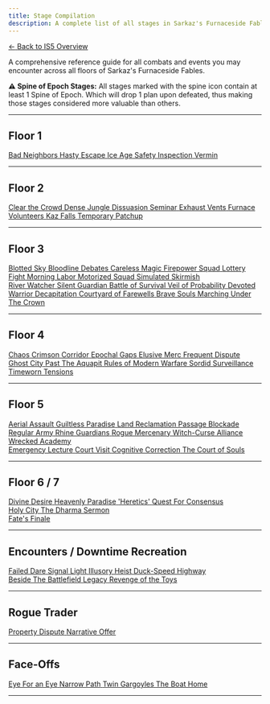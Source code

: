 ```yaml
---
title: Stage Compilation
description: A complete list of all stages in Sarkaz's Furnaceside Fables.
---
```


<div class="back-button-container">
  <a href="/is5-sarkaz/overview/" class="back-button">
    <span class="back-arrow">←</span>
    <span class="back-text">Back to IS5 Overview</span>
  </a>
</div>

A comprehensive reference guide for all combats and events you may encounter across all floors of Sarkaz's Furnaceside Fables.

<div class="spine-epoch-disclaimer">
  <strong>⚠️ Spine of Epoch Stages:</strong> All stages marked with the spine icon contain at least 1 Spine of Epoch. Which will drop 1 plan upon defeated, thus making those stages considered more valuable than others.
</div>

---

## Floor 1

<div class="stage-grid">
  <a href="/is5-sarkaz/stages/bad-neighbors" class="stage-card combat spine-epoch">
    <span class="stage-name">Bad Neighbors</span>
  </a>
  <a href="/is5-sarkaz/stages/hasty-escape" class="stage-card combat">
    <span class="stage-name">Hasty Escape</span>
  </a>
  <a href="/is5-sarkaz/stages/ice-age" class="stage-card combat">
    <span class="stage-name">Ice Age</span>
  </a>
  <a href="/is5-sarkaz/stages/safety-inspection" class="stage-card combat spine-epoch">
    <span class="stage-name">Safety Inspection</span>
  </a>
  <a href="/is5-sarkaz/stages/vermin" class="stage-card combat">
    <span class="stage-name">Vermin</span>
  </a>
</div>

---

## Floor 2
<div class="stage-grid">
  <a href="/is5-sarkaz/stages/clear-the-crowd" class="stage-card combat spine-epoch">
    <span class="stage-name">Clear the Crowd</span>
  </a>
  <a href="/is5-sarkaz/stages/dense-jungle" class="stage-card combat spine-epoch">
    <span class="stage-name">Dense Jungle</span>
  </a>
  <a href="/is5-sarkaz/stages/dissuasion-seminar" class="stage-card combat spine-epoch">
    <span class="stage-name">Dissuasion Seminar</span>
  </a>
  <a href="/is5-sarkaz/stages/exhaust-vents" class="stage-card combat spine-epoch">
    <span class="stage-name">Exhaust Vents</span>
  </a>
  <a href="/is5-sarkaz/stages/furnace-volunteers" class="stage-card combat spine-epoch">
    <span class="stage-name">Furnace Volunteers</span>
  </a>
  <a href="/is5-sarkaz/stages/kaz-falls" class="stage-card combat">
    <span class="stage-name">Kaz Falls</span>
  </a>
  <a href="/is5-sarkaz/stages/temporary-patchup" class="stage-card combat">
    <span class="stage-name">Temporary Patchup</span>
  </a>
</div>

---

## Floor 3

<div class="stage-grid">
  <a href="/is5-sarkaz/stages/blotted-sky" class="stage-card combat spine-epoch">
    <span class="stage-name">Blotted Sky</span>
  </a>
  <a href="/is5-sarkaz/stages/bloodline-debates" class="stage-card combat spine-epoch">
    <span class="stage-name">Bloodline Debates</span>
  </a>
  <a href="/is5-sarkaz/stages/careless-magic" class="stage-card combat">
    <span class="stage-name">Careless Magic</span>
  </a>
  <a href="/is5-sarkaz/stages/firepower-squad" class="stage-card combat">
    <span class="stage-name">Firepower Squad</span>
  </a>
  <a href="/is5-sarkaz/stages/lottery-fight" class="stage-card combat spine-epoch">
    <span class="stage-name">Lottery Fight</span>
  </a>
  <a href="/is5-sarkaz/stages/morning-labor" class="stage-card combat spine-epoch">
    <span class="stage-name">Morning Labor</span>
  </a>
  <a href="/is5-sarkaz/stages/motorized-squad" class="stage-card combat spine-epoch">
    <span class="stage-name">Motorized Squad</span>
  </a>
  <a href="/is5-sarkaz/stages/simulated-skirmish" class="stage-card combat spine-epoch">
    <span class="stage-name">Simulated Skirmish</span>
  </a>
</div>

<div class="stage-grid boss-grid">
  <a href="/is5-sarkaz/stages/river-watcher" class="stage-card boss">
    <span class="stage-name">River Watcher</span>
  </a>
  <a href="/is5-sarkaz/stages/silent-guardian" class="stage-card boss">
    <span class="stage-name">Silent Guardian</span>
  </a>
  <a href="/is5-sarkaz/stages/battle-of-survival" class="stage-card boss">
    <span class="stage-name">Battle of Survival</span>
  </a>
  <a href="/is5-sarkaz/stages/veil-of-probability" class="stage-card boss">
    <span class="stage-name">Veil of Probability</span>
  </a>
  <a href="/is5-sarkaz/stages/devoted-warrior" class="stage-card boss">
    <span class="stage-name">Devoted Warrior</span>
  </a>
  <a href="/is5-sarkaz/stages/decapitation" class="stage-card boss">
    <span class="stage-name">Decapitation</span>
  </a>
  <a href="/is5-sarkaz/stages/courtyard-of-farewells" class="stage-card boss">
    <span class="stage-name">Courtyard of Farewells</span>
  </a>
  <a href="/is5-sarkaz/stages/brave-souls-marching" class="stage-card boss">
    <span class="stage-name">Brave Souls Marching</span>
  </a>
  <a href="/is5-sarkaz/stages/under-the-crown" class="stage-card boss">
    <span class="stage-name">Under The Crown</span>
  </a>
</div>

---

## Floor 4
<div class="stage-grid">
  <a href="/is5-sarkaz/stages/chaos" class="stage-card combat">
    <span class="stage-name">Chaos</span>
  </a>
  <a href="/is5-sarkaz/stages/crimson-corridor" class="stage-card combat">
    <span class="stage-name">Crimson Corridor</span>
  </a>
  <a href="/is5-sarkaz/stages/epochal-gaps" class="stage-card combat spine-epoch">
    <span class="stage-name">Epochal Gaps</span>
  </a>
  <a href="/is5-sarkaz/stages/elusive-merc" class="stage-card combat">
    <span class="stage-name">Elusive Merc</span>
  </a>
  <a href="/is5-sarkaz/stages/frequent-dispute" class="stage-card combat spine-epoch">
    <span class="stage-name">Frequent Dispute</span>
  </a>
  <a href="/is5-sarkaz/stages/ghost-city" class="stage-card combat">
    <span class="stage-name">Ghost City</span>
  </a>
  <a href="/is5-sarkaz/stages/past-the-aquapit" class="stage-card combat spine-epoch">
    <span class="stage-name">Past The Aquapit</span>
  </a>
  <a href="/is5-sarkaz/stages/rules-of-modern-warfare" class="stage-card combat">
    <span class="stage-name">Rules of Modern Warfare</span>
  </a>
  <a href="/is5-sarkaz/stages/sordid-surveillance" class="stage-card combat spine-epoch">
    <span class="stage-name">Sordid Surveillance</span>
  </a>
  <a href="/is5-sarkaz/stages/timeworn-tensions" class="stage-card combat spine-epoch">
    <span class="stage-name">Timeworn Tensions</span>
  </a>
</div>

---

## Floor 5
<div class="stage-grid">
  <a href="/is5-sarkaz/stages/aerial-assault" class="stage-card combat">
    <span class="stage-name">Aerial Assault</span>
  </a>
  <a href="/is5-sarkaz/stages/guiltless-paradise" class="stage-card combat">
    <span class="stage-name">Guiltless Paradise</span>
  </a>
  <a href="/is5-sarkaz/stages/land-reclamation" class="stage-card combat">
    <span class="stage-name">Land Reclamation</span>
  </a>
  <a href="/is5-sarkaz/stages/passage-blockade" class="stage-card combat spine-epoch">
    <span class="stage-name">Passage Blockade</span>
  </a>
  <a href="/is5-sarkaz/stages/regular-army" class="stage-card combat">
    <span class="stage-name">Regular Army</span>
  </a>
  <a href="/is5-sarkaz/stages/rhine-guardians" class="stage-card combat">
    <span class="stage-name">Rhine Guardians</span>
  </a>
  <a href="/is5-sarkaz/stages/rogue-mercenary" class="stage-card combat">
    <span class="stage-name">Rogue Mercenary</span>
  </a>
  <a href="/is5-sarkaz/stages/witch-curse-alliance" class="stage-card combat">
    <span class="stage-name">Witch-Curse Alliance</span>
  </a>
  <a href="/is5-sarkaz/stages/wrecked-academy" class="stage-card combat spine-epoch">
    <span class="stage-name">Wrecked Academy</span>
  </a>
</div>

<div class="stage-grid f5-boss-grid">
  <a href="/is5-sarkaz/stages/emergency-lecture" class="stage-card f5-boss">
    <span class="stage-name">Emergency Lecture</span>
  </a>
  <a href="/is5-sarkaz/stages/court-visit" class="stage-card f5-boss">
    <span class="stage-name">Court Visit</span>
  </a>
  <a href="/is5-sarkaz/stages/cognitive-correction" class="stage-card f5-boss">
    <span class="stage-name">Cognitive Correction</span>
  </a>
  <a href="/is5-sarkaz/stages/the-court-of-souls" class="stage-card f5-boss">
    <span class="stage-name">The Court of Souls</span>
  </a>
</div>

---

## Floor 6 / 7

<div class="stage-grid combat">
  <a href="/is5-sarkaz/stages/divine-desire" class="stage-card combat">
    <span class="stage-name">Divine Desire</span>
  </a>
  <a href="/is5-sarkaz/stages/heavenly-paradise" class="stage-card combat">
    <span class="stage-name">Heavenly Paradise</span>
  </a>
  <a href="/is5-sarkaz/stages/heretics" class="stage-card combat">
    <span class="stage-name">'Heretics'</span>
  </a>
  <a href="/is5-sarkaz/stages/quest-for-consensus" class="stage-card combat">
    <span class="stage-name">Quest For Consensus</span>
  </a>
</div>

<div class="stage-grid f5-boss-grid">
  <a href="/is5-sarkaz/stages/holy-city" class="stage-card f5-boss">
    <span class="stage-name">Holy City</span>
  </a>
  <a href="/is5-sarkaz/stages/the-dharma-sermon" class="stage-card f5-boss">
    <span class="stage-name">The Dharma Sermon</span>
  </a>
</div>

<div class="stage-grid fates-finale-grid">
  <a href="/is5-sarkaz/stages/fates-finale" class="stage-card fates-finale">
    <span class="stage-name">Fate's Finale</span>
  </a>
</div>

---

## Encounters / Downtime Recreation

<div class="stage-grid combat">
  <a href="/is5-sarkaz/stages/failed-dare" class="stage-card encounter">
    <span class="stage-name">Failed Dare</span>
  </a>
  <a href="/is5-sarkaz/stages/signal-light" class="stage-card encounter">
    <span class="stage-name">Signal Light</span>
  </a>
  <a href="/is5-sarkaz/stages/illusory-heist" class="stage-card encounter">
    <span class="stage-name">Illusory Heist</span>
  </a>
  <a href="/is5-sarkaz/stages/duck-speed-highway" class="stage-card encounter">
    <span class="stage-name">Duck-Speed Highway</span>
  </a>
</div>
<div class="stage-grid boss-grid">
  <a href="/is5-sarkaz/stages/beside-the-battlefield" class="stage-card encounter">
    <span class="stage-name">Beside The Battlefield</span>
  </a>
  <a href="/is5-sarkaz/stages/legacy" class="stage-card encounter">
    <span class="stage-name">Legacy</span>
  </a>
  <a href="/is5-sarkaz/stages/revenge-of-the-toys" class="stage-card encounter">
    <span class="stage-name">Revenge of the Toys</span>
  </a>
</div>

---

## Rogue Trader

<div class="stage-grid narrative-offer-grid">
  <a href="/is5-sarkaz/stages/property-dispute" class="stage-card shop">
    <span class="stage-name">Property Dispute</span>
  </a>
  <a href="/is5-sarkaz/stages/narrative-offer" class="stage-card shop">
    <span class="stage-name">Narrative Offer</span>
  </a>
</div>

---

## Face-Offs
<div class="stage-grid combat">
  <a href="/is5-sarkaz/stages/eye-for-an-eye" class="stage-card faceoff">
    <span class="stage-name">Eye For an Eye</span>
  </a>
  <a href="/is5-sarkaz/stages/narrow-path" class="stage-card faceoff">
    <span class="stage-name">Narrow Path</span>
  </a>
  <a href="/is5-sarkaz/stages/twin-gargoyles" class="stage-card faceoff">
    <span class="stage-name">Twin Gargoyles</span>
  </a>
  <a href="/is5-sarkaz/stages/the-boat-home" class="stage-card faceoff">
    <span class="stage-name">The Boat Home</span>
  </a>
</div>


---